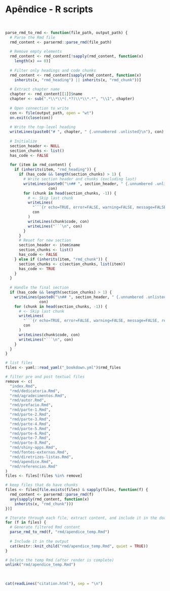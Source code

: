# **Apêndice - R scripts** {#apendice .unnumbered}

<br>

```r
parse_rmd_to_rmd <- function(file_path, output_path) {
  # Parse the Rmd file
  rmd_content <- parsermd::parse_rmd(file_path)
  
  # Remove empty elements
  rmd_content <- rmd_content[!sapply(rmd_content, function(x)
    length(x) == 0)]
  
  # Filter only headings and code chunks
  rmd_content <- rmd_content[sapply(rmd_content, function(x)
    inherits(x, "rmd_heading") || inherits(x, "rmd_chunk"))]
  
  # Extract chapter name
  chapter <- rmd_content[[1]]$name
  chapter <- sub(".*\\*\\*(.*?)\\*\\*.*", "\\1", chapter)
  
  # Open connection to write
  con <- file(output_path, open = "wt")
  on.exit(close(con))
  
  # Write the top-level heading
  writeLines(paste0("# ", chapter, " {.unnumbered .unlisted}\n"), con)
  
  # Initialize
  section_header <- NULL
  section_chunks <- list()
  has_code <- FALSE
  
  for (item in rmd_content) {
    if (inherits(item, "rmd_heading")) {
      if (has_code && length(section_chunks) > 1) {
        # Write section header and chunks (excluding last)
        writeLines(paste0("\n## ", section_header, " {.unnumbered .unlisted}\n"),
                   con)
        for (chunk in head(section_chunks, -1)) {
          # <- Skip last chunk
          writeLines(
            "```{r echo=TRUE, error=FALSE, warning=FALSE, message=FALSE, results=FALSE, eval=FALSE, tidy = 'styler', tidy.opts = list(strict=FALSE)}",
            con
          )
          writeLines(chunk$code, con)
          writeLines("```\n", con)
        }
      }
      # Reset for new section
      section_header <- item$name
      section_chunks <- list()
      has_code <- FALSE
    } else if (inherits(item, "rmd_chunk")) {
      section_chunks <- c(section_chunks, list(item))
      has_code <- TRUE
    }
  }
  
  # Handle the final section
  if (has_code && length(section_chunks) > 1) {
    writeLines(paste0("\n## ", section_header, " {.unnumbered .unlisted}\n"),
               con)
    for (chunk in head(section_chunks, -1)) {
      # <- Skip last chunk
      writeLines(
        "```{r echo=TRUE, error=FALSE, warning=FALSE, message=FALSE, results=FALSE, eval=FALSE, tidy = 'styler', tidy.opts = list(strict=FALSE)}",
        con
      )
      writeLines(chunk$code, con)
      writeLines("```\n", con)
    }
  }
}

# list files
files <- yaml::read_yaml("_bookdown.yml")$rmd_files

# filter pre and post textual files
remove <- c(
  "index.Rmd",
  "rmd/dedicatoria.Rmd",
  "rmd/agradecimentos.Rmd",
  "rmd/autor.Rmd",
  "rmd/prefacio.Rmd",
  "rmd/parte-1.Rmd",
  "rmd/parte-2.Rmd",
  "rmd/parte-3.Rmd",
  "rmd/parte-4.Rmd",
  "rmd/parte-5.Rmd",
  "rmd/parte-6.Rmd",
  "rmd/parte-7.Rmd",
  "rmd/parte-8.Rmd",
  "rmd/shiny-apps.Rmd",
  "rmd/fontes-externas.Rmd",
  "rmd/diretrizes-listas.Rmd",
  "rmd/apendice.Rmd",
  "rmd/referencias.Rmd"
)
files <- files[!files %in% remove]

# keep files that do have chunks
files <- files[file.exists(files) & sapply(files, function(f) {
  rmd_content <- parsermd::parse_rmd(f)
  any(sapply(rmd_content, function(x)
    inherits(x, "rmd_chunk")))
})]

# Iterate through each file, extract content, and include it in the document
for (f in files) {
  # Generate filtered Rmd content
  parse_rmd_to_rmd(f, "rmd/apendice_temp.Rmd")
  
  # Include it in the output
  cat(knitr::knit_child("rmd/apendice_temp.Rmd", quiet = TRUE))
}

# Delete the temp Rmd (after render is complete)
unlink("rmd/apendice_temp.Rmd")
```

<br>

```r
cat(readLines("citation.html"), sep = "\n")
```

<br>
